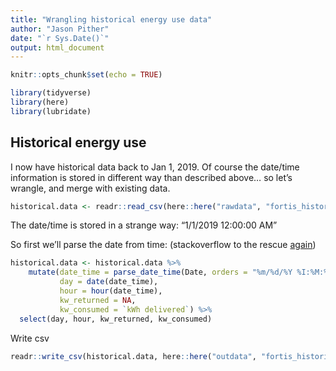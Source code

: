 ```yaml
---
title: "Wrangling historical energy use data"
author: "Jason Pither"
date: "`r Sys.Date()`"
output: html_document
---
```


```r
knitr::opts_chunk$set(echo = TRUE)
```

```r
library(tidyverse)
library(here)
library(lubridate)
```

## Historical energy use

I now have historical data back to Jan 1, 2019. Of course the date/time information is stored in different way than described above... so let's wrangle, and merge with existing data.

```r
historical.data <- readr::read_csv(here::here("rawdata", "fortis_historical", "Jan_01_2019_May_31_2022_fortis.csv"), show_col_types = FALSE)
```

The date/time is stored in a strange way: "1/1/2019 12:00:00 AM"

So first we'll parse the date from time: (stackoverflow to the rescue [again](https://stackoverflow.com/questions/70429103/lubridate-hour-does-not-function-with-times-derived-from-parse-date-time))

```r
historical.data <- historical.data %>%
    mutate(date_time = parse_date_time(Date, orders = "%m/%d/%Y %I:%M:%S %p"),
           day = date(date_time), 
           hour = hour(date_time),
           kw_returned = NA,
           kw_consumed = `kWh delivered`) %>%
  select(day, hour, kw_returned, kw_consumed)
```

Write csv

```r
readr::write_csv(historical.data, here::here("outdata", "fortis_historical_data.csv"))
```


